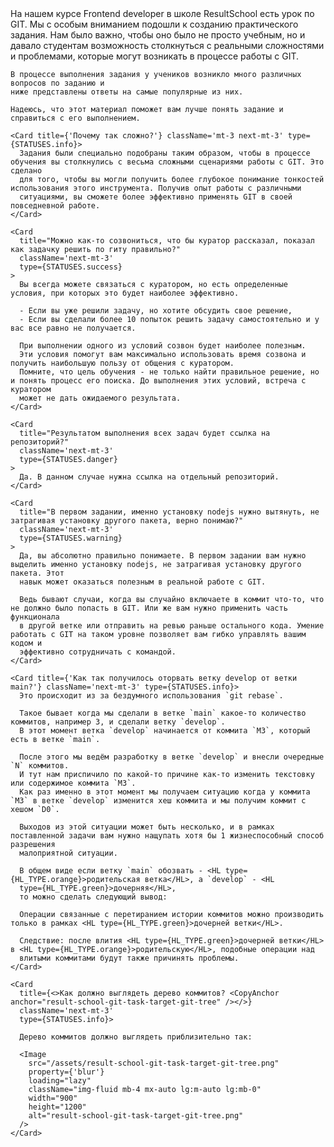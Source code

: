 
<MdxLayout>
  <MdxTemplate
    pubdate={'2024-04-21'}
    ogCanonicalUrl={LINKS.articles.resultGitTask.link}
    title={LINKS.articles.resultGitTask.title}
  >
    На нашем курсе Frontend developer в школе ResultSchool есть урок по GIT.
    Мы с особым вниманием подошли к созданию практического задания.
    Нам было важно, чтобы оно было не просто учебным,
    но и давало студентам возможность столкнуться с реальными сложностями и проблемами,
    которые могут возникать в процессе работы с GIT.

    В процессе выполнения задания у учеников возникло много различных вопросов по заданию и
    ниже представлены ответы на самые популярные из них.

    Надеюсь, что этот материал поможет вам лучше понять задание и справиться с его выполнением.

    <Card title={'Почему так сложно?'} className='mt-3 next-mt-3' type={STATUSES.info}>
      Задания были специально подобраны таким образом, чтобы в процессе обучения вы столкнулись с весьма сложными сценариями работы с GIT. Это сделано
      для того, чтобы вы могли получить более глубокое понимание тонкостей использования этого инструмента. Получив опыт работы с различными
      ситуациями, вы сможете более эффективно применять GIT в своей повседневной работе.
    </Card>

    <Card
      title="Можно как-то созвониться, что бы куратор рассказал, показал как задачку решить по гиту правильно?"
      className='next-mt-3'
      type={STATUSES.success}
    >
      Вы всегда можете связаться с куратором, но есть определенные условия, при которых это будет наиболее эффективно.

      - Если вы уже решили задачу, но хотите обсудить свое решение,
      - Если вы сделали более 10 попыток решить задачу самостоятельно и у вас все равно не получается.

      При выполнении одного из условий созвон будет наиболее полезным.
      Эти условия помогут вам максимально использовать время созвона и получить наибольшую пользу от общения с куратором.
      Помните, что цель обучения - не только найти правильное решение, но и понять процесс его поиска. До выполнения этих условий, встреча с куратором
      может не дать ожидаемого результата.
    </Card>

    <Card
      title="Результатом выполнения всех задач будет ссылка на репозиторий?"
      className='next-mt-3'
      type={STATUSES.danger}
    >
      Да. В данном случае нужна ссылка на отдельный репозиторий.
    </Card>

    <Card
      title="В первом задании, именно установку nodejs нужно вытянуть, не затрагивая установку другого пакета, верно понимаю?"
      className='next-mt-3'
      type={STATUSES.warning}
    >
      Да, вы абсолютно правильно понимаете. В первом задании вам нужно выделить именно установку nodejs, не затрагивая установку другого пакета. Этот
      навык может оказаться полезным в реальной работе с GIT.

      Ведь бывают случаи, когда вы случайно включаете в коммит что-то, что не должно было попасть в GIT. Или же вам нужно применить часть функционала
      в другой ветке или отправить на ревью раньше остального кода. Умение работать с GIT на таком уровне позволяет вам гибко управлять вашим кодом и
      эффективно сотрудничать с командой.
    </Card>

    <Card title={'Как так получилось оторвать ветку develop от ветки main?'} className='next-mt-3' type={STATUSES.info}>
      Это происходит из за бездумного использования `git rebase`.

      Такое бывает когда мы сделали в ветке `main` какое-то количество коммитов, например 3, и сделали ветку `develop`.
      В этот момент ветка `develop` начинается от коммита `M3`, который есть в ветке `main`.

      После этого мы ведём разработку в ветке `develop` и внесли очередные `N` коммитов.
      И тут нам приспичило по какой-то причине как-то изменить текстовку или содержимое коммита `M3`.
      Как раз именно в этот момент мы получаем ситуацию когда у коммита `M3` в ветке `develop` изменится хеш коммита и мы получим коммит с хешом `D0`.

      Выходов из этой ситуации может быть несколько, и в рамках поставленной задачи вам нужно нащупать хотя бы 1 жизнеспособный способ разрешения
      малоприятной ситуации.

      В общем виде если ветку `main` обозвать - <HL type={HL_TYPE.orange}>родительская ветка</HL>, а `develop` - <HL
      type={HL_TYPE.green}>дочерняя</HL>,
      то можно сделать следующий вывод:

      Операции связанные с перетиранием истории коммитов можно производить только в рамках <HL type={HL_TYPE.green}>дочерней ветки</HL>.

      Следствие: после влития <HL type={HL_TYPE.green}>дочерней ветки</HL> в <HL type={HL_TYPE.orange}>родительскую</HL>, подобные операции над
      влитыми коммитами будут также причинять проблемы.
    </Card>

    <Card
      title={<>Как должно выглядеть дерево коммитов? <CopyAnchor anchor="result-school-git-task-target-git-tree" /></>}
      className='next-mt-3'
      type={STATUSES.info}>

      Дерево коммитов должно выглядеть приблизительно так:

      <Image
        src="/assets/result-school-git-task-target-git-tree.png"
        property={'blur'}
        loading="lazy"
        className="img-fluid mb-4 mx-auto lg:m-auto lg:mb-0"
        width="900"
        height="1200"
        alt="result-school-git-task-target-git-tree.png"
      />
    </Card>
  </MdxTemplate>
</MdxLayout>
